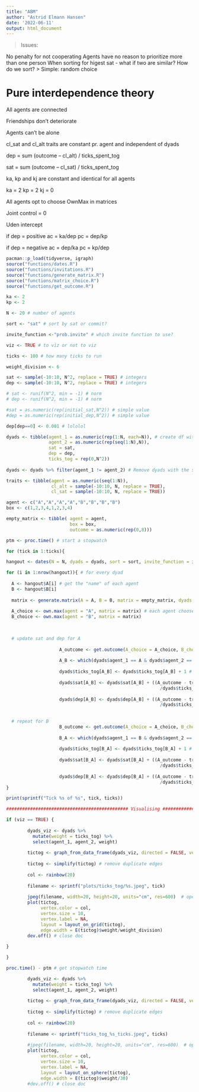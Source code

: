 ```yaml
---
title: "ABM"
author: "Astrid Elmann Hansen"
date: '2022-06-11'
output: html_document
---
```



> Issues:

No penalty for not cooperating
Agents have no reason to prioritize more than one person
When sorting for higest sat - what if two are similar? How do we sort?
> Simple: random choice


# Pure interdependence theory

All agents are connected

Friendships don't deteriorate

Agents can't be alone

cl_sat and cl_alt traits are constant pr. agent and independent of dyads

dep = sum (outcome – cl_alt) / ticks_spent_tog

sat = sum (outcome – cl_sat) / ticks_spent_tog
    
ka, kp and kj are constant and identical for all agents

ka = 2
kp = 2
kj = 0

All agents opt to choose OwnMax in matrices

Joint control = 0

Uden intercept

if dep = positive
  ac = ka/dep
  pc = dep/kp
  
if dep = negative
  ac = dep/ka
  pc = kp/dep



```r
pacman::p_load(tidyverse, igraph)
source("functions/dates.R")
source("functions/invitations.R")
source("functions/generate_matrix.R")
source("functions/matrix_choice.R")
source("functions/get_outcome.R")
```

```r
ka <- 2
kp <- 2

N <- 20 # number of agents

sort <- "sat" # sort by sat or commit?

invite_function <-"prob.invite" # which invite function to use?

viz <- TRUE # to viz or not to viz

ticks <- 100 # how many ticks to run

weight_division <- 6
```


```r
sat <- sample(-10:10, N^2, replace = TRUE) # integers 
dep <- sample(-10:10, N^2, replace = TRUE) # integers 

# sat <- runif(N^2, min = -1) # norm 
# dep <- runif(N^2, min = -1) # norm 

#sat = as.numeric(rep(initial_sat,N^2)) # simple value
#dep = as.numeric(rep(initial_dep,N^2)) # simple value

dep[dep==0] <- 0.001 # lololol

dyads <- tibble(agent_1 = as.numeric(rep(1:N, each=N)), # create df with dyads and inital values
                agent_2 = as.numeric(rep(seq(1:N),N)),
                sat = sat,
                dep = dep,
                ticks_tog = rep(0,N^2))
  
dyads <- dyads %>% filter(agent_1 != agent_2) # Remove dyads with the same agent twice
```

```r
traits <- tibble(agent = as.numeric(seq(1:N)),
                 cl_alt = sample(-10:10, N, replace = TRUE),
                 cl_sat = sample(-10:10, N, replace = TRUE))
```


```r
agent <- c("A","A","A","A","B","B","B","B")
box <- c(1,2,3,4,1,2,3,4)

empty_matrix <- tibble( agent = agent,
                        box = box,
                        outcome = as.numeric(rep(0,8)))
```

```r
ptm <- proc.time() # start a stopwatch

for (tick in 1:ticks){

hangout <- dates(N = N, dyads = dyads, sort = sort, invite_function = invite_function) # set up date pairs

for (i in 1:nrow(hangout)){ # for every dyad
  
  A <- hangout$A[i] # get the "name" of each agent
  B <- hangout$B[i]
  
  matrix <- generate.matrix(A = A, B = B, matrix = empty_matrix, dyads = dyads, ka = ka, kp = kp) # generate matrix
  
  A_choice <- own.max(agent = "A", matrix = matrix) # each agent chooses
  B_choice <- own.max(agent = "B", matrix = matrix)

  
  
  # update sat and dep for A
  
                    A_outcome <- get.outcome(A_choice = A_choice, B_choice = B_choice, matrix = matrix, agent = "A") # get outcome
                  
                    A_B <- which(dyads$agent_1 == A & dyads$agent_2 == B) # find the row no for the relevant dyad
                  
                    dyads$ticks_tog[A_B] <- dyads$ticks_tog[A_B] + 1 # add a tick to ticks spent together
                    
                    dyads$sat[A_B] <- dyads$sat[A_B] + ((A_outcome - traits$cl_sat[A]) # update sat
                                                          /dyads$ticks_tog[A_B])
                    
                    dyads$dep[A_B] <- dyads$dep[A_B] + ((A_outcome - traits$cl_alt[A]) # update dep
                                                          /dyads$ticks_tog[A_B])
                    
  
  # repeat for B
                    B_outcome <- get.outcome(A_choice = A_choice, B_choice = B_choice, matrix = matrix, agent = "B") # get outcome
    
                    B_A <- which(dyads$agent_1 == B & dyads$agent_2 == A) # find the row no for the relevant dyad
                    
                    dyads$ticks_tog[B_A] <- dyads$ticks_tog[B_A] + 1 # add a tick to ticks spent together
                    
                    dyads$sat[B_A] <- dyads$sat[B_A] + ((A_outcome - traits$cl_sat[B]) # update sat
                                                          /dyads$ticks_tog[B_A])
                    
                    dyads$dep[B_A] <- dyads$dep[B_A] + ((A_outcome - traits$cl_alt[B]) # update dep
                                                          /dyads$ticks_tog[B_A])
}

print(sprintf("Tick %s of %s", tick, ticks))

############################################## Visualising ####################################################

if (viz == TRUE) {
  
        dyads_viz <- dyads %>% 
          mutate(weight = ticks_tog) %>% 
          select(agent_1, agent_2, weight) 
        
        tictog <- graph_from_data_frame(dyads_viz, directed = FALSE, vertices = NULL) # make into igraph object
        
        tictog <- simplify(tictog) # remove duplicate edges
        
        col <- rainbow(20)
        
        filename <- sprintf("plots/ticks_tog/%s.jpeg", tick)
        
        jpeg(filename, width=20, height=20, units="cm", res=600)  # open doc
        plot(tictog, 
             vertex.color = col,
             vertex.size = 10,
             vertex.label = NA,
             layout = layout_on_grid(tictog),
             edge.width = E(tictog)$weight/weight_division)
        dev.off() # close doc
        
}

}

proc.time() - ptm # get stopwatch time
```


```r
        dyads_viz <- dyads %>% 
          mutate(weight = ticks_tog) %>% 
          select(agent_1, agent_2, weight) 
        
        tictog <- graph_from_data_frame(dyads_viz, directed = FALSE, vertices = NULL) # make into igraph object
        
        tictog <- simplify(tictog) # remove duplicate edges
        
        col <- rainbow(20)
        
        filename <- sprintf("ticks_tog_%s_ticks.jpeg", ticks)
        
        #jpeg(filename, width=20, height=20, units="cm", res=600)  # open doc
        plot(tictog, 
             vertex.color = col,
             vertex.size = 10,
             vertex.label = NA,
             layout = layout_on_sphere(tictog),
             edge.width = E(tictog)$weight/30)
        #dev.off() # close doc
```

